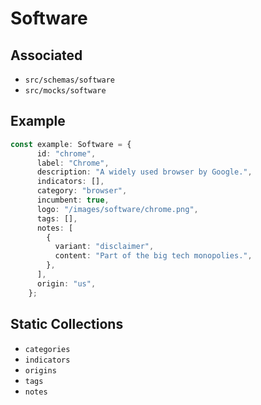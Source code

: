 
# Software

<Meta title="Entities/Software" />

## Associated

- `src/schemas/software`
- `src/mocks/software`

## Example

```ts
const example: Software = {
      id: "chrome",
      label: "Chrome",
      description: "A widely used browser by Google.",
      indicators: [],
      category: "browser",
      incumbent: true,
      logo: "/images/software/chrome.png",
      tags: [],
      notes: [
        {
          variant: "disclaimer",
          content: "Part of the big tech monopolies.",
        },
      ],
      origin: "us",
    };
```

## Static Collections

- `categories`
- `indicators`
- `origins`
- `tags`
- `notes`
